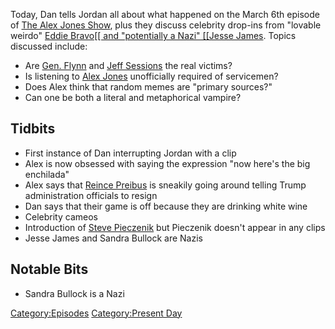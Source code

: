 {{DEFAULTSORT:
    #_EPISODE_0020:March 6 & Celebrity Cameos
}}{{Episode
    | title           = March 6 & Celebrity Cameos
    | caption         = [https://knowledgefight.libsyn.com/knowledge-fight-march-6-celebrity-cameos Listen to this episode on Libsyn]
    | episodeNumber   = 20
    | length          = 02:16:19
    | airDate         = March 13, 2017
    | coverageDate    = March 6, 2017
    | episodeType     = [[:Category:Present Day|Present Day]]
    | appearance      = [[Reince Priebus]], [[Jeff Sessions]], [[Matt Drudge]], [[Eddie Bravo]], [[Jesse James]], [[Sandra Bullock]], [[Steve Pieczenik‏‎]]
    | beverage        = white wine
    | oocDrop         = Now here's the big enchilada
    | previousEpisode = [[19: March 3, 2017]]
    | nextEpisode     = [[21: March 9, 2017]]
}}

{{Stub}}

Today, Dan tells Jordan all about what happened on the March 6th episode of [[The Alex Jones Show]], plus they discuss celebrity drop-ins from "lovable weirdo" [[Eddie Bravo[[ and "potentially a Nazi" [[Jesse James]].  Topics discussed include:

*Are [[Gen. Flynn]] and [[Jeff Sessions]] the real victims?
*Is listening to [[Alex Jones]] unofficially required of servicemen?
*Does Alex think that random memes are "primary sources?"
*Can one be both a literal and metaphorical vampire?

==Tidbits==

*First instance of Dan interrupting Jordan with a clip
*Alex is now obsessed with saying the expression "now here's the big enchilada"
*Alex says that [[Reince Preibus]] is sneakily going around telling Trump administration officials to resign
*Dan says that their game is off because they are drinking white wine
*Celebrity cameos
*Introduction of [[Steve Pieczenik‏‎]] but Pieczenik‏‎ doesn't appear in any clips
*Jesse James and Sandra Bullock are Nazis

==Notable Bits==

*Sandra Bullock is a Nazi

[[Category:Episodes]]
[[Category:Present Day]]
